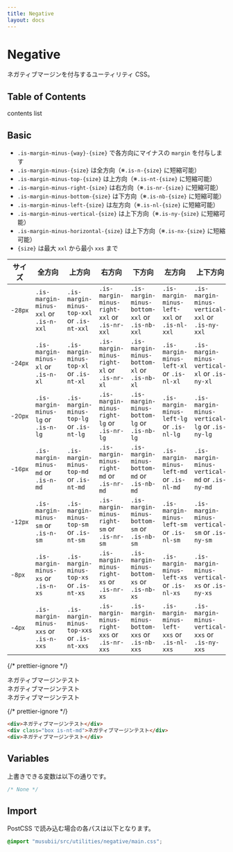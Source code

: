 ```yaml
---
title: Negative
layout: docs
---
```


# Negative

ネガティブマージンを付与するユーティリティ CSS。

## Table of Contents

contents list

## Basic

- `.is-margin-minus-{way}-{size}` で各方向にマイナスの `margin` を付与します
- `.is-margin-minus-{size}` は全方向（※`.is-n-{size}` に短縮可能）
- `.is-margin-minus-top-{size}` は上方向（※`.is-nt-{size}` に短縮可能）
- `.is-margin-minus-right-{size}` は右方向（※`.is-nr-{size}` に短縮可能）
- `.is-margin-minus-bottom-{size}` は下方向（※`.is-nb-{size}` に短縮可能）
- `.is-margin-minus-left-{size}` は左方向（※`.is-nl-{size}` に短縮可能）
- `.is-margin-minus-vertical-{size}` は上下方向（※`.is-ny-{size}` に短縮可能）
- `.is-margin-minus-horizontal-{size}` は上下方向（※`.is-nx-{size}` に短縮可能）
- `{size}` は最大 `xxl` から最小 `xxs` まで

| サイズ               | 全方向                                | 上方向                                     | 右方向                                       | 下方向                                        | 左方向                                      | 上下方向                                        | 左右方向                                          |
| -------------------- | ------------------------------------- | ------------------------------------------ | -------------------------------------------- | --------------------------------------------- | ------------------------------------------- | ----------------------------------------------- | ------------------------------------------------- |
| <small>-28px</small> | `.is-margin-minus-xxl` or `.is-n-xxl` | `.is-margin-minus-top-xxl` or `.is-nt-xxl` | `.is-margin-minus-right-xxl` or `.is-nr-xxl` | `.is-margin-minus-bottom-xxl` or `.is-nb-xxl` | `.is-margin-minus-left-xxl` or `.is-nl-xxl` | `.is-margin-minus-vertical-xxl` or `.is-ny-xxl` | `.is-margin-minus-horizontal-xxl` or `.is-ny-xxl` |
| <small>-24px</small> | `.is-margin-minus-xl` or `.is-n-xl`   | `.is-margin-minus-top-xl` or `.is-nt-xl`   | `.is-margin-minus-right-xl` or `.is-nr-xl`   | `.is-margin-minus-bottom-xl` or `.is-nb-xl`   | `.is-margin-minus-left-xl` or `.is-nl-xl`   | `.is-margin-minus-vertical-xl` or `.is-ny-xl`   | `.is-margin-minus-horizontal-xl` or `.is-ny-xl`   |
| <small>-20px</small> | `.is-margin-minus-lg` or `.is-n-lg`   | `.is-margin-minus-top-lg` or `.is-nt-lg`   | `.is-margin-minus-right-lg` or `.is-nr-lg`   | `.is-margin-minus-bottom-lg` or `.is-nb-lg`   | `.is-margin-minus-left-lg` or `.is-nl-lg`   | `.is-margin-minus-vertical-lg` or `.is-ny-lg`   | `.is-margin-minus-horizontal-lg` or `.is-ny-lg`   |
| <small>-16px</small> | `.is-margin-minus-md` or `.is-n-md`   | `.is-margin-minus-top-md` or `.is-nt-md`   | `.is-margin-minus-right-md` or `.is-nr-md`   | `.is-margin-minus-bottom-md` or `.is-nb-md`   | `.is-margin-minus-left-md` or `.is-nl-md`   | `.is-margin-minus-vertical-md` or `.is-ny-md`   | `.is-margin-minus-horizontal-md` or `.is-ny-md`   |
| <small>-12px</small> | `.is-margin-minus-sm` or `.is-n-sm`   | `.is-margin-minus-top-sm` or `.is-nt-sm`   | `.is-margin-minus-right-sm` or `.is-nr-sm`   | `.is-margin-minus-bottom-sm` or `.is-nb-sm`   | `.is-margin-minus-left-sm` or `.is-nl-sm`   | `.is-margin-minus-vertical-sm` or `.is-ny-sm`   | `.is-margin-minus-horizontal-sm` or `.is-ny-sm`   |
| <small>-8px</small>  | `.is-margin-minus-xs` or `.is-n-xs`   | `.is-margin-minus-top-xs` or `.is-nt-xs`   | `.is-margin-minus-right-xs` or `.is-nr-xs`   | `.is-margin-minus-bottom-xs` or `.is-nb-xs`   | `.is-margin-minus-left-xs` or `.is-nl-xs`   | `.is-margin-minus-vertical-xs` or `.is-ny-xs`   | `.is-margin-minus-horizontal-xs` or `.is-ny-xs`   |
| <small>-4px</small>  | `.is-margin-minus-xxs` or `.is-n-xxs` | `.is-margin-minus-top-xxs` or `.is-nt-xxs` | `.is-margin-minus-right-xxs` or `.is-nr-xxs` | `.is-margin-minus-bottom-xxs` or `.is-nb-xxs` | `.is-margin-minus-left-xxs` or `.is-nl-xxs` | `.is-margin-minus-vertical-xxs` or `.is-ny-xxs` | `.is-margin-minus-horizontal-xxs` or `.is-ny-xxs` |

{/* prettier-ignore */}
<div className="docs-preview">
  <div>ネガティブマージンテスト</div>
  <div className="box is-nt-md">ネガティブマージンテスト</div>
  <div>ネガティブマージンテスト</div>
</div>

{/* prettier-ignore */}
```html
<div>ネガティブマージンテスト</div>
<div class="box is-nt-md">ネガティブマージンテスト</div>
<div>ネガティブマージンテスト</div>
```

## Variables

上書きできる変数は以下の通りです。

```css
/* None */
```

## Import

PostCSS で読み込む場合の各パスは以下となります。

```css
@import "musubii/src/utilities/negative/main.css";
```
